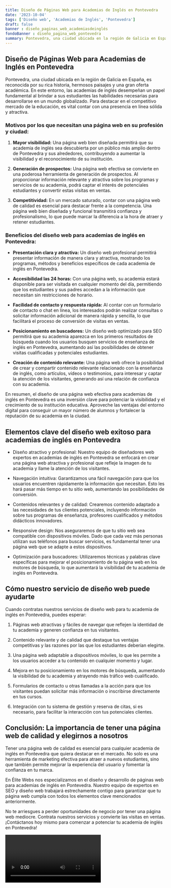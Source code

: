 ```yaml
---
title: Diseño de Páginas Web para Academias de Inglés en Pontevedra
date: '2023-10-04'
tags: ['Diseño web', 'Academias de Inglés', 'Pontevedra']
draft: false
banner : diseño_paginas_web_academiasdeinglés
fondoBanner : diseño_pagina_web_pontevedra
summary: Pontevedra, una ciudad ubicada en la región de Galicia en España, es reconocida por su rica historia, hermosos paisajes y una gran oferta académica. En este entorno, las academias de inglés desempeñan un papel fundamental al brindar a sus estudiantes las habilidades necesarias para desarrollarse en un mundo globalizado. Para destacar en el competitivo mercado de la educación, es vital contar con una presencia en línea sólida y atractiva. 
---
```


## Diseño de Páginas Web para Academias de Inglés en Pontevedra

Pontevedra, una ciudad ubicada en la región de Galicia en España, es reconocida por su rica historia, hermosos paisajes y una gran oferta académica. En este entorno, las academias de inglés desempeñan un papel fundamental al brindar a sus estudiantes las habilidades necesarias para desarrollarse en un mundo globalizado. Para destacar en el competitivo mercado de la educación, es vital contar con una presencia en línea sólida y atractiva. 

### Motivos por los que necesitan una página web en su profesión y ciudad:

1. **Mayor visibilidad:** Una página web bien diseñada permitirá que su academia de inglés sea descubierta por un público más amplio dentro de Pontevedra y sus alrededores, contribuyendo a aumentar la visibilidad y el reconocimiento de su institución.

2. **Generación de prospectos:** Una página web efectiva se convierte en una poderosa herramienta de generación de prospectos. Al proporcionar información relevante y atractiva sobre los programas y servicios de su academia, podrá captar el interés de potenciales estudiantes y convertir estas visitas en ventas.

3. **Competitividad:** En un mercado saturado, contar con una página web de calidad es esencial para destacar frente a la competencia. Una página web bien diseñada y funcional transmitirá confianza y profesionalismo, lo que puede marcar la diferencia a la hora de atraer y retener estudiantes.

### Beneficios del diseño web para academias de inglés en Pontevedra:

- **Presentación clara y atractiva:** Un diseño web profesional permitirá presentar información de manera clara y atractiva, mostrando los programas, métodos y beneficios específicos de cada academia de inglés en Pontevedra.

- **Accesibilidad las 24 horas:** Con una página web, su academia estará disponible para ser visitada en cualquier momento del día, permitiendo que los estudiantes y sus padres accedan a la información que necesitan sin restricciones de horario.

- **Facilidad de contacto y respuesta rápida:** Al contar con un formulario de contacto o chat en línea, los interesados podrán realizar consultas o solicitar información adicional de manera rápida y sencilla, lo que facilitará el proceso de conversión de visitas en ventas.

- **Posicionamiento en buscadores:** Un diseño web optimizado para SEO permitirá que su academia aparezca en los primeros resultados de búsqueda cuando los usuarios busquen servicios de enseñanza de inglés en Pontevedra, aumentando así las posibilidades de obtener visitas cualificadas y potenciales estudiantes.

- **Creación de contenido relevante:** Una página web ofrece la posibilidad de crear y compartir contenido relevante relacionado con la enseñanza de inglés, como artículos, vídeos o testimonios, para interesar y captar la atención de los visitantes, generando así una relación de confianza con su academia.

En resumen, el diseño de una página web efectiva para academias de inglés en Pontevedra es una inversión clave para potenciar la visibilidad y el crecimiento de su institución educativa. Aproveche las ventajas del entorno digital para conseguir un mayor número de alumnos y fortalecer la reputación de su academia en la ciudad.

<GifSeo />

<Cta />

## Elementos clave del diseño web exitoso para academias de inglés en Pontevedra

- Diseño atractivo y profesional: Nuestro equipo de diseñadores web expertos en academias de inglés en Pontevedra se enfocará en crear una página web atractiva y profesional que refleje la imagen de tu academia y llame la atención de los visitantes.

- Navegación intuitiva: Garantizamos una fácil navegación para que los usuarios encuentren rápidamente la información que necesitan. Esto les hará pasar más tiempo en tu sitio web, aumentando las posibilidades de conversión.

- Contenidos relevantes y de calidad: Crearemos contenido adaptado a las necesidades de tus clientes potenciales, incluyendo información sobre tus programas de enseñanza, profesores cualificados y métodos didácticos innovadores.

- Responsive design: Nos aseguraremos de que tu sitio web sea compatible con dispositivos móviles. Dado que cada vez más personas utilizan sus teléfonos para buscar servicios, es fundamental tener una página web que se adapte a estos dispositivos.

- Optimización para buscadores: Utilizaremos técnicas y palabras clave específicas para mejorar el posicionamiento de tu página web en los motores de búsqueda, lo que aumentará la visibilidad de tu academia de inglés en Pontevedra.

## Cómo nuestro servicio de diseño web puede ayudarte

Cuando contratas nuestros servicios de diseño web para tu academia de inglés en Pontevedra, puedes esperar:

1. Páginas web atractivas y fáciles de navegar que reflejen la identidad de tu academia y generen confianza en tus visitantes.

2. Contenido relevante y de calidad que destaque tus ventajas competitivas y las razones por las que los estudiantes deberían elegirte.

3. Una página web adaptable a dispositivos móviles, lo que les permite a los usuarios acceder a tu contenido en cualquier momento y lugar.

4. Mejora en tu posicionamiento en los motores de búsqueda, aumentando la visibilidad de tu academia y atrayendo más tráfico web cualificado.

5. Formularios de contacto u otras llamadas a la acción para que los visitantes puedan solicitar más información o inscribirse directamente en tus cursos.

6. Integración con tu sistema de gestión y reserva de citas, si es necesario, para facilitar la interacción con tus potenciales clientes.

## Conclusión: La importancia de tener una página web de calidad y elegirnos a nosotros

Tener una página web de calidad es esencial para cualquier academia de inglés en Pontevedra que quiera destacar en el mercado. No solo es una herramienta de marketing efectiva para atraer a nuevos estudiantes, sino que también permite mejorar la experiencia del usuario y fomentar la confianza en tu marca.

En Élite Webs nos especializamos en el diseño y desarrollo de páginas web para academias de inglés en Pontevedra. Nuestro equipo de expertos en SEO y diseño web trabajará estrechamente contigo para garantizar que tu página web cumpla con todos los elementos clave mencionados anteriormente.

No te arriesgues a perder oportunidades de negocio por tener una página web mediocre. Contrata nuestros servicios y convierte las visitas en ventas. ¡Contáctanos hoy mismo para comenzar a potenciar tu academia de inglés en Pontevedra!

<Video />

<CtaBot job='Academias de Inglés' city='Pontevedra'/>

<Gmaps query='Pontevedra+españa+maps' />